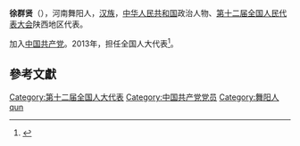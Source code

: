 '''徐群贤'''（{{bd|1955年||}}），河南舞阳人，[[汉族|汉族]]，[[中华人民共和国|中华人民共和国]]政治人物、[[第十二届全国人民代表大会|第十二届全国人民代表大会]]陕西地区代表。

加入[[中国共产党|中国共产党]]。2013年，担任全国人大代表<ref>{{cite news|title=全国人大代表信息-徐群贤|url= http://210.82.31.1:8084/delegate/viewDelegate.action?dbid=122481|accessdate=2013-04-05|newspaper=全国人大网}}{{Dead link|date=2020年1月 |bot=InternetArchiveBot |fix-attempted=yes }}</ref>。

==參考文獻==
{{reflist}}
{{中国政治人物小作品}}
{{DEFAULTSORT:xu qunxian}}
[[Category:第十二届全国人大代表|Category:第十二届全国人大代表]]
[[Category:中国共产党党员|Category:中国共产党党员]]
[[Category:舞阳人|Category:舞阳人]]
[[Category:徐姓|qun]]